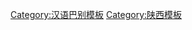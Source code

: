 {{User language-1|zh-guanzhong|這用戶剛接觸老陝不久，會舍一兩句[[:Category:Zh-guanzhong 使用者|關中話]]。}}<noinclude>[[Category:汉语巴别模板]][[Category:陕西模板]]</noinclude>